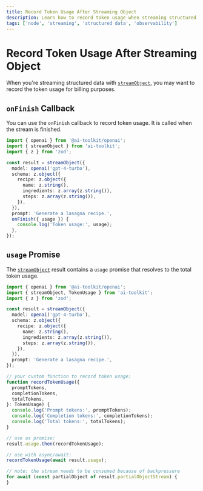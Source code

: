```yaml
---
title: Record Token Usage After Streaming Object
description: Learn how to record token usage when streaming structured data using the AI TOOLKIT and Node
tags: ['node', 'streaming', 'structured data', 'observability']
---
```


# Record Token Usage After Streaming Object

When you're streaming structured data with [`streamObject`](/docs/reference/ai-toolkit-core/stream-object),
you may want to record the token usage for billing purposes.

## `onFinish` Callback

You can use the `onFinish` callback to record token usage.
It is called when the stream is finished.

```ts file='index.ts' highlight={"15-17"}
import { openai } from '@ai-toolkit/openai';
import { streamObject } from 'ai-toolkit';
import { z } from 'zod';

const result = streamObject({
  model: openai('gpt-4-turbo'),
  schema: z.object({
    recipe: z.object({
      name: z.string(),
      ingredients: z.array(z.string()),
      steps: z.array(z.string()),
    }),
  }),
  prompt: 'Generate a lasagna recipe.',
  onFinish({ usage }) {
    console.log('Token usage:', usage);
  },
});
```

## `usage` Promise

The [`streamObject`](/docs/reference/ai-toolkit-core/stream-object) result contains a `usage` promise that resolves to the total token usage.

```ts file='index.ts' highlight={"29,32"}
import { openai } from '@ai-toolkit/openai';
import { streamObject, TokenUsage } from 'ai-toolkit';
import { z } from 'zod';

const result = streamObject({
  model: openai('gpt-4-turbo'),
  schema: z.object({
    recipe: z.object({
      name: z.string(),
      ingredients: z.array(z.string()),
      steps: z.array(z.string()),
    }),
  }),
  prompt: 'Generate a lasagna recipe.',
});

// your custom function to record token usage:
function recordTokenUsage({
  promptTokens,
  completionTokens,
  totalTokens,
}: TokenUsage) {
  console.log('Prompt tokens:', promptTokens);
  console.log('Completion tokens:', completionTokens);
  console.log('Total tokens:', totalTokens);
}

// use as promise:
result.usage.then(recordTokenUsage);

// use with async/await:
recordTokenUsage(await result.usage);

// note: the stream needs to be consumed because of backpressure
for await (const partialObject of result.partialObjectStream) {
}
```
